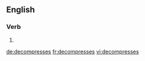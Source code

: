 ==English==

===Verb===
{{head|en|verb form}}

# {{en-third-person singular of|decompress}}

[[de:decompresses]]
[[fr:decompresses]]
[[vi:decompresses]]